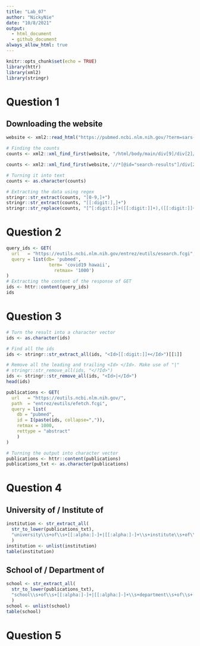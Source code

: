 ```yaml
---
title: "Lab_07"
author: "NickyNie"
date: "10/8/2021"
output: 
  - html_document
  - github_document
always_allow_html: true
---
```


```r
knitr::opts_chunk$set(echo = TRUE)
library(httr)
library(xml2)
library(stringr)
```

# Question 1
## Downloading the website
```r
website <- xml2::read_html("https://pubmed.ncbi.nlm.nih.gov/?term=sars-cov-2")
```

```r
# Finding the counts
counts <- xml2::xml_find_first(website, "/html/body/main/div[9]/div[2]/div[2]/div[1]")

counts <- xml2::xml_find_first(website,'//*[@id="search-results"]/div[2]/div[1]')

# Turning it into text
counts <- as.character(counts)

# Extracting the data using regex
stringr::str_extract(counts, "[0-9,]+")
stringr::str_extract(counts, "[[:digit:],]+")
stringr::str_replace(counts, "[^[:digit:]]+([[:digit:]]+),([[:digit:]]+)[^[:digit:]]+", "\\1\\2")
```

# Question 2
```r
query_ids <- GET(
  url   = "https://eutils.ncbi.nlm.nih.gov/entrez/eutils/esearch.fcgi",
  query = list(db= 'pubmed',
                term= 'covid19 hawaii',
                  retmax= '1000')
)
# Extracting the content of the response of GET
ids <- httr::content(query_ids)
ids
```
# Question 3
```r
# Turn the result into a character vector
ids <- as.character(ids)

# Find all the ids 
ids <- stringr::str_extract_all(ids, "<Id>[[:digit:]]+</Id>")[[1]]

# Remove all the leading and trailing <Id> </Id>. Make use of "|"
# stringr::str_remove_all(ids, "</?Id>")
ids <- stringr::str_remove_all(ids, "<Id>|</Id>")
head(ids)
```

```r
publications <- GET(
  url   = "https://eutils.ncbi.nlm.nih.gov/",
  path  = "entrez/eutils/efetch.fcgi",
  query = list(
    db = "pubmed",
    id = I(paste(ids, collapse=",")),
    retmax = 1000,
    rettype = "abstract"
    )
)

# Turning the output into character vector
publications <- httr::content(publications)
publications_txt <- as.character(publications)
```

# Question 4
## University of / Institute of 
```r
institution <- str_extract_all(
  str_to_lower(publications_txt),
  "university\\s+of\\s+[[:alpha:]-]+|[[:alpha:]-]+\\s+institute\\s+of\\s+[[:alpha:]-]+"
  ) 
institution <- unlist(institution)
table(institution)
```

## School of / Department of
```r
school <- str_extract_all(
  str_to_lower(publications_txt),
  "school\\s+of\\s+[[:alpha:]-]+|[[:alpha:]-]+\\s+department\\s+of\\s+[[:alpha:]-]+"
  ) 
school <- unlist(school)
table(school)
```


# Question 5


